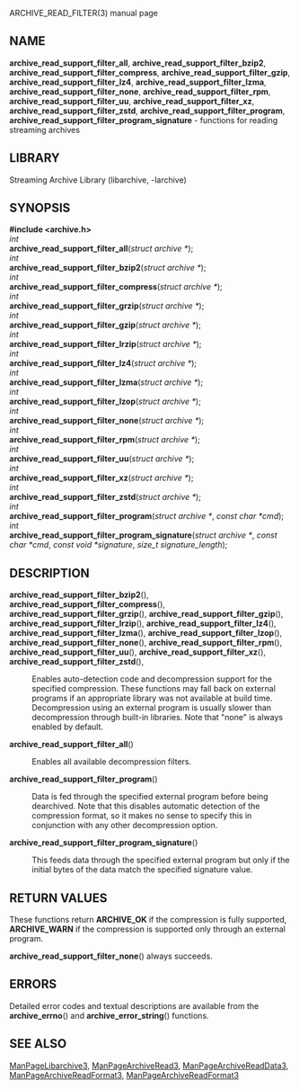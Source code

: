 ARCHIVE_READ_FILTER(3) manual page 
== NAME == 
'''archive_read_support_filter_all''', 
'''archive_read_support_filter_bzip2''', 
'''archive_read_support_filter_compress''', 
'''archive_read_support_filter_gzip''', 
'''archive_read_support_filter_lz4''', 
'''archive_read_support_filter_lzma''', 
'''archive_read_support_filter_none''', 
'''archive_read_support_filter_rpm''', 
'''archive_read_support_filter_uu''', 
'''archive_read_support_filter_xz''', 
'''archive_read_support_filter_zstd''', 
'''archive_read_support_filter_program''', 
'''archive_read_support_filter_program_signature''' 
- functions for reading streaming archives 
== LIBRARY == 
Streaming Archive Library (libarchive, -larchive) 
== SYNOPSIS == 
'''<nowiki>#include <archive.h></nowiki>''' 
<br> 
''int'' 
<br> 
'''archive_read_support_filter_all'''(''struct archive *''); 
<br> 
''int'' 
<br> 
'''archive_read_support_filter_bzip2'''(''struct archive *''); 
<br> 
''int'' 
<br> 
'''archive_read_support_filter_compress'''(''struct archive *''); 
<br> 
''int'' 
<br> 
'''archive_read_support_filter_grzip'''(''struct archive *''); 
<br> 
''int'' 
<br> 
'''archive_read_support_filter_gzip'''(''struct archive *''); 
<br> 
''int'' 
<br> 
'''archive_read_support_filter_lrzip'''(''struct archive *''); 
<br> 
''int'' 
<br> 
'''archive_read_support_filter_lz4'''(''struct archive *''); 
<br> 
''int'' 
<br> 
'''archive_read_support_filter_lzma'''(''struct archive *''); 
<br> 
''int'' 
<br> 
'''archive_read_support_filter_lzop'''(''struct archive *''); 
<br> 
''int'' 
<br> 
'''archive_read_support_filter_none'''(''struct archive *''); 
<br> 
''int'' 
<br> 
'''archive_read_support_filter_rpm'''(''struct archive *''); 
<br> 
''int'' 
<br> 
'''archive_read_support_filter_uu'''(''struct archive *''); 
<br> 
''int'' 
<br> 
'''archive_read_support_filter_xz'''(''struct archive *''); 
<br> 
''int'' 
<br> 
'''archive_read_support_filter_zstd'''(''struct archive *''); 
<br> 
''int'' 
<br> 
'''archive_read_support_filter_program'''(''struct archive *'', ''const char *cmd''); 
<br> 
''int'' 
<br> 
'''archive_read_support_filter_program_signature'''(''struct archive *'', ''const char *cmd'', ''const void *signature'', ''size_t signature_length''); 
== DESCRIPTION == 
<dl> 
<dt> 
'''archive_read_support_filter_bzip2'''(), 
'''archive_read_support_filter_compress'''(), 
'''archive_read_support_filter_grzip'''(), 
'''archive_read_support_filter_gzip'''(), 
'''archive_read_support_filter_lrzip'''(), 
'''archive_read_support_filter_lz4'''(), 
'''archive_read_support_filter_lzma'''(), 
'''archive_read_support_filter_lzop'''(), 
'''archive_read_support_filter_none'''(), 
'''archive_read_support_filter_rpm'''(), 
'''archive_read_support_filter_uu'''(), 
'''archive_read_support_filter_xz'''(), 
'''archive_read_support_filter_zstd'''(), 
</dt> <dd> 
Enables auto-detection code and decompression support for the 
specified compression. 
These functions may fall back on external programs if an appropriate 
library was not available at build time. 
Decompression using an external program is usually slower than 
decompression through built-in libraries. 
Note that 
"none" 
is always enabled by default. 
</dd><dt>'''archive_read_support_filter_all'''()</dt><dd> 
Enables all available decompression filters. 
</dd><dt>'''archive_read_support_filter_program'''()</dt><dd> 
Data is fed through the specified external program before being dearchived. 
Note that this disables automatic detection of the compression format, 
so it makes no sense to specify this in conjunction with any other 
decompression option. 
</dd><dt>'''archive_read_support_filter_program_signature'''()</dt><dd> 
This feeds data through the specified external program 
but only if the initial bytes of the data match the specified 
signature value. 
</dd></dl> 
== RETURN VALUES == 
These functions return 
'''ARCHIVE_OK''' 
if the compression is fully supported, 
'''ARCHIVE_WARN''' 
if the compression is supported only through an external program. 

'''archive_read_support_filter_none'''() 
always succeeds. 
== ERRORS == 
Detailed error codes and textual descriptions are available from the 
'''archive_errno'''() 
and 
'''archive_error_string'''() 
functions. 
== SEE ALSO == 
[[ManPageLibarchive3]], 
[[ManPageArchiveRead3]], 
[[ManPageArchiveReadData3]], 
[[ManPageArchiveReadFormat3]], 
[[ManPageArchiveReadFormat3]] 
